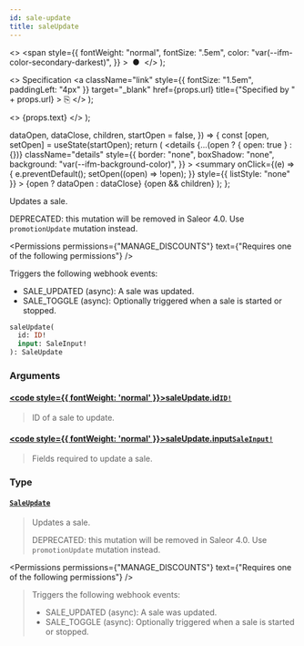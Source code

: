 ```yaml
---
id: sale-update
title: saleUpdate
---
```


  <>
    <span
      style={{
        fontWeight: "normal",
        fontSize: ".5em",
        color: "var(--ifm-color-secondary-darkest)",
      }}
    >
      &nbsp;●&nbsp;
    </span>
  </>
);

  <>
    Specification
    <a
      className="link"
      style={{ fontSize: "1.5em", paddingLeft: "4px" }}
      target="\_blank"
      href={props.url}
      title={"Specified by " + props.url}
    >
      ⎘
    </a>
  </>
);

  <>
    <span className={props.class}>{props.text}</span>
  </>
);


  dataOpen,
  dataClose,
  children,
  startOpen = false,
}) => {
  const [open, setOpen] = useState(startOpen);
  return (
    <details
      {...(open ? { open: true } : {})}
      className="details"
      style={{
        border: "none",
        boxShadow: "none",
        background: "var(--ifm-background-color)",
      }}
    >
      <summary
        onClick={(e) => {
          e.preventDefault();
          setOpen((open) => !open);
        }}
        style={{ listStyle: "none" }}
      >
        {open ? dataOpen : dataClose}
      </summary>
      {open && children}
    </details>
  );
};

Updates a sale.

DEPRECATED: this mutation will be removed in Saleor 4.0. Use `promotionUpdate` mutation instead.

<Permissions
  permissions={"MANAGE_DISCOUNTS"}
  text={"Requires one of the following permissions"}
/>

Triggers the following webhook events:

- SALE_UPDATED (async): A sale was updated.
- SALE_TOGGLE (async): Optionally triggered when a sale is started or stopped.

```graphql
saleUpdate(
  id: ID!
  input: SaleInput!
): SaleUpdate
```

### Arguments

#### [<code style={{ fontWeight: 'normal' }}>saleUpdate.<b>id</b></code>](#)<Bullet />[`ID!`](../../../api-reference/miscellaneous/scalars/id) <Badge class="badge badge--secondary" text="non-null"/> <Badge class="badge badge--secondary" text="scalar"/> <Badge class="badge badge--secondary" text="miscellaneous"/>

> ID of a sale to update.

#### [<code style={{ fontWeight: 'normal' }}>saleUpdate.<b>input</b></code>](#)<Bullet />[`SaleInput!`](../../../api-reference/discounts/inputs/sale-input) <Badge class="badge badge--secondary" text="non-null"/> <Badge class="badge badge--secondary" text="input"/> <Badge class="badge badge--secondary" text="discounts"/>

> Fields required to update a sale.

### Type

#### [`SaleUpdate`](../../../api-reference/discounts/objects/sale-update) <Badge class="badge badge--secondary" text="object"/> <Badge class="badge badge--secondary" text="discounts"/>

> Updates a sale.
>
> DEPRECATED: this mutation will be removed in Saleor 4.0. Use `promotionUpdate` mutation instead.

<Permissions
  permissions={"MANAGE_DISCOUNTS"}
  text={"Requires one of the following permissions"}
/>

> Triggers the following webhook events:
>
> - SALE_UPDATED (async): A sale was updated.
> - SALE_TOGGLE (async): Optionally triggered when a sale is started or stopped.

